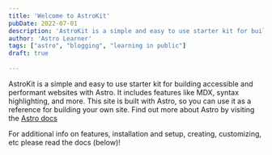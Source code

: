 ```yaml
---
title: 'Welcome to AstroKit'
pubDate: 2022-07-01
description: 'AstroKit is a simple and easy to use starter kit for building accessible websites with Astro.'
author: 'Astro Learner'
tags: ["astro", "blogging", "learning in public"]
draft: true
 
---
```



AstroKit is a simple and easy to use starter kit for  building accessible and performant websites with Astro.  It includes features like MDX, syntax highlighting, and more. This site is built with Astro, so you can use it as a reference for building your own site. Find out more about Astro by visiting the [Astro docs](https://docs.astro.build/)

 For additional info on features, installation and setup, creating, customizing, etc please read the docs (below)! 
